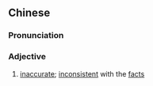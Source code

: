 {{also|失实}}
==Chinese==
{{zh-forms|s=失实}}

===Pronunciation===
{{zh-pron
|m=shīshí
|c=sat1 sat6
|mn=qz,xm,zz:sit-si̍t
|cat=a
}}

===Adjective===
{{zh-adj}}

# [[inaccurate]]; [[inconsistent]] with the [[fact]]s